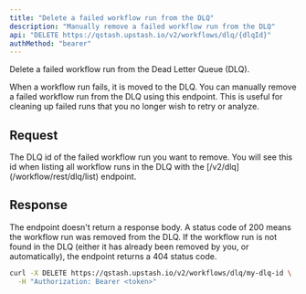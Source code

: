 ```yaml
---
title: "Delete a failed workflow run from the DLQ"
description: "Manually remove a failed workflow run from the DLQ"
api: "DELETE https://qstash.upstash.io/v2/workflows/dlq/{dlqId}"
authMethod: "bearer"
---
```


Delete a failed workflow run from the Dead Letter Queue (DLQ).

When a workflow run fails, it is moved to the DLQ. You can manually remove a failed workflow run from the DLQ using this endpoint. This is useful for cleaning up failed runs that you no longer wish to retry or analyze.

## Request

<ParamField path="dlqId" type="string">
  The DLQ id of the failed workflow run you want to remove. You will see this id when
  listing all workflow runs in the DLQ with the [/v2/dlq](/workflow/rest/dlq/list) endpoint.
</ParamField>

## Response

The endpoint doesn't return a response body. A status code of 200 means the workflow run was removed from the DLQ.
If the workflow run is not found in the DLQ (either it has already been removed by you, or automatically), the endpoint returns a 404 status code.

<RequestExample>

```sh
curl -X DELETE https://qstash.upstash.io/v2/workflows/dlq/my-dlq-id \
  -H "Authorization: Bearer <token>"
```

</RequestExample>
